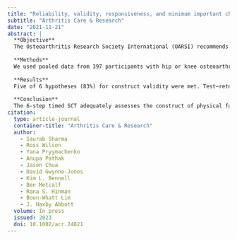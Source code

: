 ```yaml
---
title: "Reliability, validity, responsiveness, and minimum important change of the Stair Climb Test in adults with hip and knee osteoarthritis"
subtitle: "Arthritis Care & Research"
date: "2021-11-21"
abstract: |
  **Objective**
  The Osteoarthritis Research Society International (OARSI) recommends assessment of physical function using a performance-based test of stair negotiation but was unable to recommend any specific test. We assessed the reliability, validity, responsiveness, measurement error, and minimum important change (MIC) of the 6-step timed Stair Climb Test (SCT).
  
  **Methods**
  We used pooled data from 397 participants with hip or knee osteoarthritis (54% women) from 4 clinical trials (86% retained at 12-week follow-up). Construct validity was assessed by testing 6 a priori hypotheses against other OARSI-recommended physical function measures. A self-reported Global Rating of Change scale was used to classify participants as worsened, improved, and stable. Participants who worsened in physical function were excluded from all analyses. Responsiveness and MIC were assessed using multiple anchor-based and distribution-based approaches. Test–retest reliability, standard error of measurement (SEM), and smallest detectable change (SDC) were assessed on stable participants.
  
  **Results**
  Five of 6 hypotheses (83%) for construct validity were met. Test–retest reliability was excellent (intraclass correlation coefficient2,1 0.83; 95% confidence interval 0.71–0.90). The SEM and SDC values were 0.44 and 1.21 seconds, respectively. We did not find adequate support for responsiveness. The MIC values ranged from 0.78 to 1.95 seconds using different approaches (median 1.37 seconds).
  
  **Conclusion**
  The 6-step timed SCT adequately assesses the construct of physical function in individuals with hip or knee osteoarthritis with excellent 12-week test–retest reliability. However, support for its responsiveness was inadequate to recommend its use as an outcome measure in people with osteoarthritis for research and clinical practice.
citation: 
  type: article-journal
  container-title: "Arthritis Care & Research"
  author:
    - Saurab Sharma
    - Ross Wilson
    - Yana Pryymachenko
    - Anupa Pathak
    - Jason Chua
    - David Gwynne-Jones
    - Kim L. Bennell
    - Ben Metcalf
    - Rana S. Hinman
    - Boon-Whatt Lim
    - J. Haxby Abbott
  volume: In press
  issued: 2023
  doi: 10.1002/acr.24821
---
```


